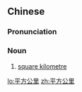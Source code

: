 ==Chinese==
{{zh-forms|type=22}}

===Pronunciation===
{{zh-pron
|m=píngfāng gōnglǐ
|c=ping4 fong1 gung1 lei5
|cat=n
}}

===Noun===
{{zh-noun}}

# [[square kilometre]]

[[lo:平方公里]]
[[zh:平方公里]]